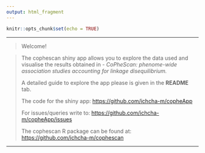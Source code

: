 ```yaml
---
output: html_fragment
---
```


```r
knitr::opts_chunk$set(echo = TRUE)
```

------------------------------------------------------------------------

> Welcome!

> The cophescan shiny app allows you to explore the data used and visualise the results obtained in - *CoPheScan: phenome-wide association studies accounting for linkage disequilibrium.*
>
> A detailed guide to explore the app please is given in the **README** tab.
>
> The code for the shiny app: <https://github.com/ichcha-m/copheApp>
>
> For issues/queries write to: <https://github.com/ichcha-m/copheApp/issues>
>
> The cophescan R package can be found at: <https://github.com/ichcha-m/cophescan>

------------------------------------------------------------------------
